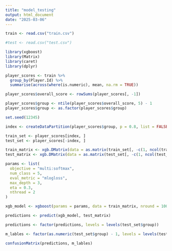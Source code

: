 ---
title: "model_testing"
output: html_document
date: "2025-03-06"
---

```{r setup, include=FALSE}
train <- read.csv("train.csv")

#test <- read.csv("test.csv")
```

```{r}
library(xgboost)
library(Matrix)
library(caret)
library(dplyr)
```

```{r}
player_scores <- train %>%
  group_by(Player.Id) %>%
  summarise(across(where(is.numeric), mean, na.rm = TRUE))
```

```{r}
player_scores$overall_score <- rowSums(player_scores[, -1])

player_scores$group <- ntile(player_scores$overall_score, 5) - 1
player_scores$group <- as.factor(player_scores$group)

```

```{r}
set.seed(12345)

index <- createDataPartition(player_scores$group, p = 0.8, list = FALSE)

train_set <- player_scores[index, ]
test_set <- player_scores[-index, ]

train_matrix <- xgb.DMatrix(data = as.matrix(train_set[, -c(1, ncol(train_set))]), label = as.numeric(train_set$group) - 1)
test_matrix <- xgb.DMatrix(data = as.matrix(test_set[, -c(1, ncol(test_set))]), label = as.numeric(test_set$group) - 1)

```

```{r}
params <- list(
  objective = "multi:softmax",
  num_class = 5,
  eval_metric = "mlogloss",
  max_depth = 3,
  eta = 0.3,
  nthread = 2
)

xgb_model <- xgboost(params = params, data = train_matrix, nround = 100, verbose = 0)
```

```{r}
predictions <- predict(xgb_model, test_matrix)

predictions <- factor(predictions, levels = levels(test_set$group))

m_lables <- factor(as.numeric(test_set$group) - 1, levels = levels(test_set$group))

confusionMatrix(predictions, m_lables)


```













